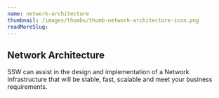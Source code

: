 ```yaml
---
name: network-architecture
thumbnail: /images/thumbs/thumb-network-architecture-icon.png
readMoreSlug:
---
```


## Network Architecture

SSW can assist in the design and implementation of a Network Infrastructure that will be stable, fast, scalable and meet your business requirements.
